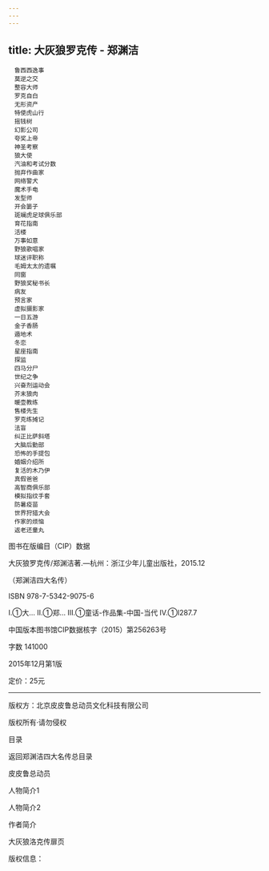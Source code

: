 ```yaml
---
---
---
```

title: 大灰狼罗克传 - 郑渊洁
---


```
　鲁西西逸事
　莫逆之交
　整容大师
　罗克自白
　无形资产
　特使虎山行
　摇钱树
　幻影公司
　夸奖上帝
　神圣考察
　狼大使
　汽油和考试分数
　抛弃作曲家
　网络警犬
　魔术手电
　发型师
　开会篓子
　斑斓虎足球俱乐部
　育花指南
　活楼
　万事如意
　野狼歌唱家
　球迷评职称
　毛姆太太的遗嘱
　同窗
　野狼奖秘书长
　病友
　预言家
　虚拟摄影家
　一日五游
　金子香肠
　遁地术
　冬恋
　星座指南
　探监
　四马分尸
　世纪之争
　兴奋剂运动会
　芥末狼肉
　暖壶教练
　售楼先生
　罗克练摊记
　法盲
　纠正比萨斜塔
　大脑后勤部
　恐怖的手提包
　婚姻介绍所
　复活的木乃伊
　真假爸爸
　高智商俱乐部
　模拟指纹手套
　防暑疫苗
　世界狩猎大会
　作家的烦恼
　返老还童丸
```

图书在版编目（CIP）数据

大灰狼罗克传/郑渊洁著.—杭州：浙江少年儿童出版社，2015.12

（郑渊洁四大名传）

ISBN 978-7-5342-9075-6

Ⅰ.①大… Ⅱ.①郑… Ⅲ.①童话-作品集-中国-当代 Ⅳ.①I287.7

中国版本图书馆CIP数据核字（2015）第256263号

字数 141000

2015年12月第1版

定价：25元



* * *



版权方：北京皮皮鲁总动员文化科技有限公司

版权所有·请勿侵权

目录

返回郑渊洁四大名传总目录

皮皮鲁总动员

人物简介1

人物简介2

作者简介

大灰狼洛克传扉页

版权信息：